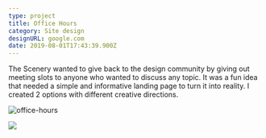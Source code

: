 ```yaml
---
type: project
title: Office Hours
category: Site design
designURL: google.com
date: 2019-08-01T17:43:39.900Z
---
```

The Scenery wanted to give back to the design community by giving out meeting slots to anyone who wanted to discuss any topic. It was a fun idea that needed a simple and informative landing page to turn it into reality. I created 2 options with different creative directions.

![office-hours](/assets/office-hours.png "Office Hours")

![](/assets/1.gif)
